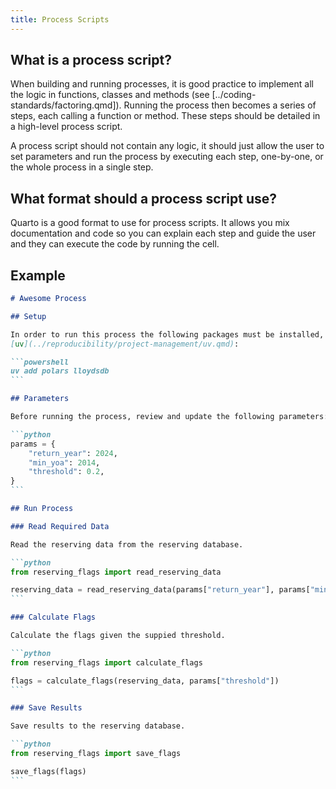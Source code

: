 ```yaml
---
title: Process Scripts
---
```


## What is a process script?

When building and running processes, it is good practice to implement all the logic in
functions, classes and methods (see [../coding-standards/factoring.qmd]). Running the
process then becomes a series of steps, each calling a function or method. These steps
should be detailed in a high-level process script.

::: {.callout-note}
A process script should not contain any logic, it should just allow the user to set
parameters and run the process by executing each step, one-by-one, or the whole process in
a single step.
:::

## What format should a process script use?

Quarto is a good format to use for process scripts. It allows you mix documentation and
code so you can explain each step and guide the user and they can execute the code by
running the cell.

## Example

````markdown
# Awesome Process

## Setup

In order to run this process the following packages must be installed, using
[uv](../reproducibility/project-management/uv.qmd):

```powershell
uv add polars lloydsdb
```

## Parameters

Before running the process, review and update the following parameters:

```python
params = {
    "return_year": 2024,
    "min_yoa": 2014,
    "threshold": 0.2,
}
```

## Run Process

### Read Required Data

Read the reserving data from the reserving database.

```python
from reserving_flags import read_reserving_data

reserving_data = read_reserving_data(params["return_year"], params["min_yoa"])
```

### Calculate Flags

Calculate the flags given the suppied threshold.

```python
from reserving_flags import calculate_flags

flags = calculate_flags(reserving_data, params["threshold"])
```

### Save Results

Save results to the reserving database.

```python
from reserving_flags import save_flags

save_flags(flags)
```
````